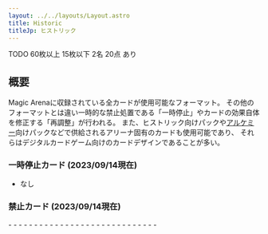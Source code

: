 ```yaml
---
layout: ../../layouts/Layout.astro
title: Historic
titleJp: ヒストリック
---
```



<div class="flex gap-2 m-2 flex-wrap justify-center">
  <Card title="カードプール" class="flex-none basis-80 xl:basis-96">
    <AreaIcon slot="img" />
    TODO
  </Card>
  <Card title="デッキ枚数" class="flex-none basis-80 xl:basis-96">
    <CardsIcon slot="img" />
    60枚以上
  </Card>
  <Card title="サイドボード枚数" class="flex-none basis-80 xl:basis-96">
    <PlusIcon slot="img" />
    15枚以下
  </Card>
  <Card title="プレイ人数" class="flex-none basis-80 xl:basis-96">
    <PeopleIcon slot="img" />
    2名
  </Card>
  <Card title="開始ライフ" class="flex-none basis-80 xl:basis-96">
    <HeartIcon slot="img" />
    20点
  </Card>
  <OXCard title="プレイ可能環境" class="flex-none basis-80 xl:basis-96" list={[
    {name:"Paper", value: false},
    {name:"Magic Online", value: false},
    {name:"Magic Arena", value: true}
  ]}>
    <CircleIcon slot="img"/>
  </OXCard>
  <Card title="再調整" class="flex-none basis-80 xl:basis-96">
    <FileIcon slot="img" />
    あり
  </Card>
</div>

## 概要

Magic Arenaに収録されている全カードが使用可能なフォーマット。
その他のフォーマットとは違い一時的な禁止処置である「一時停止」やカードの効果自体を修正する「再調整」が行われる。
また、ヒストリック向けパックや[アルケミー](./alchemy)向けパックなどで供給されるアリーナ固有のカードも使用可能であり、
それらはデジタルカードゲーム向けのカードデザインであることが多い。

### 一時停止カード (2023/09/14現在)

- なし

### 禁止カード (2023/09/14現在)

<div class="two-column-list">
  - <CardName name="Agent of Treachery" nameJp="裏切りの工作員" />
  - <CardName name="Blood Moon" nameJp="血染めの月" />
  - <CardName name="Brainstorm" nameJp="渦まく知識" />
  - <CardName name="Channel" nameJp="チャネル" />
  - <CardName name="Counterspell" nameJp="対抗呪文" />
  - <CardName name="Dark Ritual" nameJp="暗黒の儀式" />
  - <CardName name="Demonic Tutor" nameJp="悪魔の教示者" />
  - <CardName name="Field of the Dead" nameJp="死者の原野" />
  - <CardName name="Intruder Alarm" nameJp="侵入警報" />
  - <CardName name="Land Tax" nameJp="土地税" />
  - <CardName name="Lightning Bolt" nameJp="稲妻" />
  - <CardName name="Memory Lapse" nameJp="記憶の欠落" />
  - <CardName name="Mishra's Bauble" nameJp="ミシュラのガラクタ" />
  - <CardName name="Natural Order" nameJp="自然の秩序" />
  - <CardName name="Necropotence" nameJp="ネクロポーテンス" />
  - <CardName name="Nexus of Fate" nameJp="運命のきずな" />
  - <CardName name="Oko, Thief of Crowns" nameJp="王冠泥棒、オーコ" />
  - <CardName name="Once Upon a Time" nameJp="むかしむかし" />
  - <CardName name="Ragavan, Nimble Pilferer" nameJp="敏捷なこそ泥、ラガバン" />
  - <CardName name="Sneak Attack" nameJp="騙し討ち" />
  - <CardName name="Spreading Seas" nameJp="広がりゆく海" />
  - <CardName name="Swords to Plowshares" nameJp="剣を鍬に" />
  - <CardName name="Thassa's Oracle" nameJp="タッサの神託者" />
  - <CardName name="Tibalt's Trickery" nameJp="ティボルトの計略" />
  - <CardName name="Time Warp" nameJp="時間のねじれ" />
  - <CardName name="Uro, Titan of Nature's Wrath" nameJp="自然の怒りのタイタン、ウーロ" />
  - <CardName name="Veil of Summer" nameJp="夏の帳" />
  - <CardName name="Wilderness Reclamation" nameJp="荒野の再生" />
  - <CardName name="Winota, Joiner of Forces" nameJp="軍団のまとめ役、ウィノータ" />
</div>
